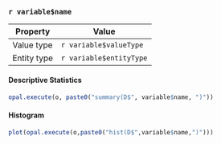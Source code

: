 ### `r variable$name`

Property      | Value  
------------- | -------------
Value type    | `r variable$valueType`
Entity type   | `r variable$entityType`

#### Descriptive Statistics

```r
opal.execute(o, paste0("summary(D$", variable$name, ")"))
```

#### Histogram

```r
plot(opal.execute(o,paste0("hist(D$",variable$name,")")))
```

